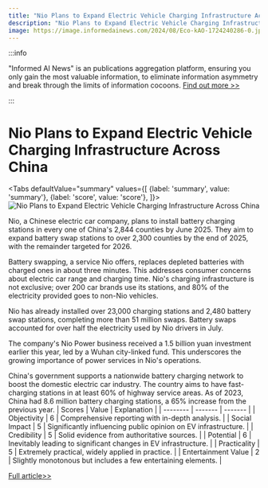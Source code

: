 ```yaml
---
title: "Nio Plans to Expand Electric Vehicle Charging Infrastructure Across China"
description: "Nio Plans to Expand Electric Vehicle Charging Infrastructure Across China"
image: https://image.informedainews.com/2024/08/Eco-kAO-1724240286-0.jpg
---
```



:::info

"Informed AI News" is an publications aggregation platform, ensuring you only gain the most valuable information, to eliminate information asymmetry and break through the limits of information cocoons.  [Find out more >>](/)

:::

# Nio Plans to Expand Electric Vehicle Charging Infrastructure Across China


<Tabs
	defaultValue="summary"
	values={[
	{label: 'summary', value: 'summary'},
	{label: 'score', value: 'score'},
]}>
<TabItem value="summary">
<img
  src="https://image.informedainews.com/2024/08/Eco-kAO-1724240286-0.jpg"
  alt="Nio Plans to Expand Electric Vehicle Charging Infrastructure Across China"
/>



Nio, a Chinese electric car company, plans to install battery charging stations in every one of China's 2,844 counties by June 2025. They aim to expand battery swap stations to over 2,300 counties by the end of 2025, with the remainder targeted for 2026.

Battery swapping, a service Nio offers, replaces depleted batteries with charged ones in about three minutes. This addresses consumer concerns about electric car range and charging time. Nio's charging infrastructure is not exclusive; over 200 car brands use its stations, and 80% of the electricity provided goes to non-Nio vehicles.

Nio has already installed over 23,000 charging stations and 2,480 battery swap stations, completing more than 51 million swaps. Battery swaps accounted for over half the electricity used by Nio drivers in July.

The company's Nio Power business received a 1.5 billion yuan investment earlier this year, led by a Wuhan city-linked fund. This underscores the growing importance of power services in Nio's operations.

China's government supports a nationwide battery charging network to boost the domestic electric car industry. The country aims to have fast-charging stations in at least 60% of highway service areas. As of 2023, China had 8.6 million battery charging stations, a 65% increase from the previous year.
</TabItem>
<TabItem value="score">
	| Scores     | Value   | Explanation |
	| -------- | ------- | ------- |
	| Objectivity  | 6    | Comprehensive reporting with in-depth analysis.    |
	| Social Impact | 5     | Significantly influencing public opinion on EV infrastructure.    |
	| Credibility    | 5    | Solid evidence from authoritative sources.    |
	| Potential    | 6    | Inevitably leading to significant changes in EV infrastructure.    |
	| Practicality    | 5    | Extremely practical, widely applied in practice.    |
	| Entertainment Value    | 2    | Slightly monotonous but includes a few entertaining elements.    |
</TabItem>
</Tabs>

[Full article>>](https://www.cnbc.com/2024/08/21/ev-company-nio-to-build-battery-chargers-swap-stations-across-china.html)
